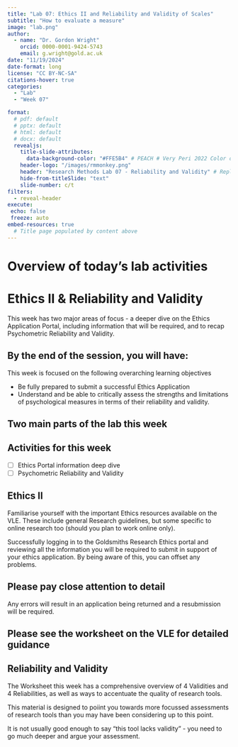 ```yaml
---
title: "Lab 07: Ethics II and Reliability and Validity of Scales"
subtitle: "How to evaluate a measure"
image: "lab.png"
author: 
  - name: "Dr. Gordon Wright"
    orcid: 0000-0001-9424-5743
    email: g.wright@gold.ac.uk
date: "11/19/2024"
date-format: long
license: "CC BY-NC-SA"
citations-hover: true
categories: 
  - "Lab"
  - "Week 07"

format: 
  # pdf: default
  # pptx: default
  # html: default
  # docx: default
  revealjs: 
    title-slide-attributes: 
      data-background-color: "#FFE5B4" # PEACH # Very Peri 2022 Color of the year
    header-logo: "/images/rmmonkey.png"
    header: "Research Methods Lab 07 - Reliability and Validity" # Replace it
    hide-from-titleSlide: "text"
    slide-number: c/t
filters:
  - reveal-header
execute:
 echo: false
 freeze: auto
embed-resources: true
  # Title page populated by content above
---
```


# Overview of today's lab activities

# Ethics II & Reliability and Validity

This week has two major areas of focus - a deeper dive on the Ethics
Application Portal, including information that will be required, and to
recap Psychometric Reliability and Validity.

## By the end of the session, you will have:

This week is focused on the following overarching learning objectives

::: callout
-   Be fully prepared to submit a successful Ethics Application
-   Understand and be able to critically assess the strengths and
    limitations of psychological measures in terms of their reliability
    and validity.
:::

## Two main parts of the lab this week

::: {.callout-important icon="false"}
## Activities for this week

-   [ ] Ethics Portal information deep dive
-   [ ] Psychometric Reliability and Validity
:::

## Ethics II

Familiarise yourself with the important Ethics resources available on
the VLE. These include general Research guidelines, but some specific to
online research too (should you plan to work online only).

Successfully logging in to the Goldsmiths Research Ethics portal and
reviewing all the information you will be required to submit in support
of your ethics application. By being aware of this, you can offset any
problems.

::: callout-warning
## Please pay close attention to detail

Any errors will result in an application being returned and a
resubmission will be required.
:::

## Please see the worksheet on the VLE for detailed guidance

## Reliability and Validity

The Worksheet this week has a comprehensive overview of 4 Validities and
4 Reliabilities, as well as ways to accentuate the quality of research
tools.

This material is designed to poiint you towards more focussed
assessments of research tools than you may have been considering up to
this point.

It is not usually good enough to say "this tool lacks validity" - you
need to go much deeper and argue your assessment.
